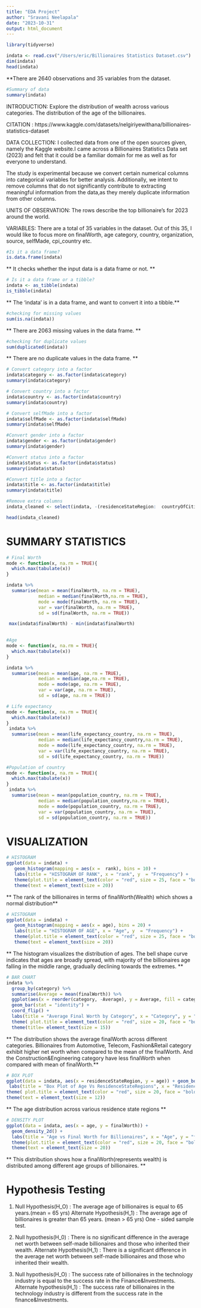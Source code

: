 ```yaml
---
title: "EDA Project"
author: "Sravani Neelapala"
date: "2023-10-31"
output: html_document
---
```

```r
library(tidyverse)
```


```r
indata <- read.csv("/Users/eric/Billionaires Statistics Dataset.csv")
dim(indata)
head(indata)
```

**There are 2640 observations and 35 variables from the dataset.

```r
#Summary of data
summary(indata)
```

INTRODUCTION: Explore the distribution of wealth across various categories. 
The distribution of the age of the billionaires.

CITATION : https://www.kaggle.com/datasets/nelgiriyewithana/billionaires-statistics-dataset

DATA COLLECTION: I collected data from one of the open sources given, namely the Kaggle website.I came across a Billionaires Statistics Data set (2023) and felt that it could be a familiar domain for me as well as for everyone to understand.

The study is experimental because we convert certain numerical columns into categorical variables for better analysis. Additionally, we intent to remove columns that do not significantly contribute to extracting meaningful information from the data,as they merely duplicate information from other columns.

UNITS OF OBSERVATION: The rows describe the top billionaire's for 2023 around the world.

VARIABLES:  There are a total of 35 variables in the dataset. Out of this 35, I would like to focus more on finalWorth, age category, country, organization, source, selfMade, cpi_country etc.

```r
#Is it a data frame?
is.data.frame(indata)
```

 ** It checks whether the input data is a data frame or not. **

```r
# Is it a data frame or a tibble?
indata <- as_tibble(indata)
is_tibble(indata)
```

** The 'indata' is in a data frame, and want to convert it into a tibble.**

```r

#checking for missing values
sum(is.na(indata))
```

** There are 2063 missing values in the data frame. **

```r

#checking for duplicate values
sum(duplicated(indata))
```

** There are no duplicate values in the data frame. **

```r
# Convert category into a factor
indata$category <- as.factor(indata$category)
summary(indata$category)

# Convert country into a factor
indata$country <- as.factor(indata$country)
summary(indata$country)

# Convert selfMade into a factor
indata$selfMade <- as.factor(indata$selfMade)
summary(indata$selfMade)

#Convert gender into a factor
indata$gender <- as.factor(indata$gender)
summary(indata$gender)

#Convert status into a factor
indata$status <- as.factor(indata$status)
summary(indata$status)

#Convert title into a factor
indata$title <- as.factor(indata$title)
summary(indata$title)
```


```r
#Remove extra columns
indata_cleaned <- select(indata, -(residenceStateRegion:  countryOfCitizenship: birthDate: gross_primary_education_enrollment_country: industries))

head(indata_cleaned)
```

# SUMMARY STATISTICS

```r
# Final Worth
mode <- function(x, na.rm = TRUE){
  which.max(tabulate(x))
}

indata %>%
  summarise(mean = mean(finalWorth, na.rm = TRUE), 
            median = median(finalWorth,na.rm = TRUE),
            mode = mode(finalWorth, na.rm = TRUE),
            var = var(finalWorth, na.rm = TRUE),
            sd = sd(finalWorth, na.rm = TRUE)) 

 max(indata$finalWorth) - min(indata$finalWorth)

 
#Age  
mode <- function(x, na.rm = TRUE){
  which.max(tabulate(x))
}

indata %>%
  summarise(mean = mean(age, na.rm = TRUE), 
            median = median(age,na.rm = TRUE),
            mode = mode(age, na.rm = TRUE),
            var = var(age, na.rm = TRUE),
            sd = sd(age, na.rm = TRUE)) 

# Life expectancy 
mode <- function(x, na.rm = TRUE){
  which.max(tabulate(x))
}
 indata %>%
  summarise(mean = mean(life_expectancy_country, na.rm = TRUE), 
            median = median(life_expectancy_country,na.rm = TRUE),
            mode = mode(life_expectancy_country, na.rm = TRUE),
            var = var(life_expectancy_country, na.rm = TRUE),
            sd = sd(life_expectancy_country, na.rm = TRUE)) 

#Population of country 
mode <- function(x, na.rm = TRUE){
  which.max(tabulate(x))
}
 indata %>%
  summarise(mean = mean(population_country, na.rm = TRUE), 
            median = median(population_country,na.rm = TRUE),
            mode = mode(population_country, na.rm = TRUE),
            var = var(population_country, na.rm = TRUE),
            sd = sd(population_country, na.rm = TRUE)) 

```

# VISUALIZATION

```r
# HISTOGRAM
ggplot(data = indata) +
   geom_histogram(mapping = aes(x =  rank), bins = 10) +
   labs(title = "HISTOGRAM OF RANK", x = "rank", y  = "Frequency") +
   theme(plot.title = element_text(color = "red", size = 25, face = "bold")) +
   theme(text = element_text(size = 20))
```

** The rank of the billionaires in terms of finalWorth(Wealth) which shows a normal distribution**

```r
# HISTOGRAM
ggplot(data = indata) +
   geom_histogram(mapping = aes(x = age), bins = 20) +
   labs(title = "HISTOGRAM OF AGE", x = "Age", y  = "Frequency") +
   theme(plot.title = element_text(color = "red", size = 25, face = "bold")) +
   theme(text = element_text(size = 20))
```

** The histogram visualizes the distribution of ages. The bell shape curve indicates that ages are broadly spread, with majority of the billionaires age falling in the middle range, gradually declining towards the extremes. **

```r
# BAR CHART
indata %>%
  group_by(category) %>%
  summarise(Average = mean(finalWorth)) %>%
  ggplot(aes(x = reorder(category, -Average), y = Average, fill = category)) +
  geom_bar(stat = "identity") +
  coord_flip() +
  labs(title = "Average Final Worth by Category", x = "Category", y = "Average Final Worth") +
  theme( plot.title = element_text(color = "red", size = 20, face = "bold")) +
  theme(title= element_text(size = 15))

```

** The distribution shows the average finalWorth across different categories. Billionaires from Automotive, Telecom, Fashion&Retail category exhibit higher net worth when compared to the mean of the finalWorth. And the Construction&Engineering category have less finalWorth when compared with mean of finalWorth.**

```r
# BOX PLOT
ggplot(data = indata, aes(x = residenceStateRegion, y = age)) + geom_boxplot() + coord_flip() +
 labs(title = "Box Plot of Age Vs ResidenceStateRegions", x = "Residence State Region", y = "Age") +
theme( plot.title = element_text(color = "red", size = 20, face = "bold")) +
theme(text = element_text(size = 12))
```

** The age distribution across various residence state regions **

```r

# DENSITY PLOT
ggplot(data = indata, aes(x = age, y = finalWorth)) +
  geom_density_2d() +
  labs(title = "Age vs Final Worth for Billionaires", x = "Age", y = "finalWorth") +
  theme(plot.title = element_text(color = "red", size = 20, face = "bold")) +
  theme(text = element_text(size = 20))

```

** This distribution shows how a finalWorth(represents wealth) is distributed among different age groups of billionaires. **

# Hypothesis Testing 

1) Null Hypothesis(H_O) : The average age of billionaires is equal to 65 years.(mean = 65 yrs)
   Alternate Hypothesis(H_1) : The average age of billionaires is greater than 65 years. (mean > 65 yrs)
   One - sided sample test.

2) Null hypothesis(H_0) : There is no significant difference in the average net worth between self-made billionaires and those who inherited their wealth.
   Alternate Hypothesis(H_1) : There is a significant difference in the average net worth between self-made billionaires and those who inherited their wealth.
   
3) Null hypothesis(H_O) : The success rate of billionaires in the technology industry is equal to the success rate in the Finance&Investments.
  Alternate hypothesis(H_1) : The success rate of billionaires in the technology industry is different from the success rate in the finance&Investments.







